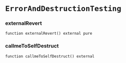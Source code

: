 # `ErrorAndDestructionTesting`

### externalRevert

```solidity
function externalRevert() external pure
```

### callmeToSelfDestruct

```solidity
function callmeToSelfDestruct() external
```

